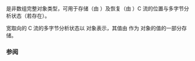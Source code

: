 {{cpp/title|fpos_t}}
{{cpp/io/c/navbar}}
{{ddcl|header=cstdio|
typedef /* 由实现定义 */ fpos_t;
}}

{{tt|std::fpos_t}} 是非数组完整对象类型，可用于存储（由 {{lc|std::fgetpos}}）及恢复（由 {{lc|std::fsetpos}}）C 流的位置与多字节分析状态（若存在）。

宽取向的 C 流的多字节分析状态以 {{lc|std::mbstate_t}} 对象表示，其值由 {{lc|std::fgetpos}} 作为 {{tt|std::fpos_t}} 对象的值的一部分存储。

===参阅===
{{dsc begin}}
{{dsc inc | cpp/io/c/dsc fgetpos}}
{{dsc inc | cpp/io/c/dsc fsetpos}}
{{dsc inc | cpp/string/multibyte/dsc mbstate_t}}
{{dsc inc | cpp/io/dsc fpos}}
{{dsc see c | c/io/fpos_t}}
{{dsc end}}

{{langlinks|en|ja}}